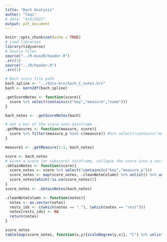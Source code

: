 ```yaml
---
title: "Bach Analysis"
author: "Taqi"
# date: "4/6/2021"
output: pdf_document
---
```


```r
knitr::opts_chunk$set(echo = TRUE)
# Load libraries
library(tidyverse)
# Source files
source("../R-museR/header.R")
.src(1)
source("../R/header.R")
.src(1)
```

```r
# Bach score file path
bach_spline <- "../data-krn/bach_C_notes.krn"
bach <- kern2df(bach_spline)
```

```r
.getScoreNotes <- function(score){
  score %>% select(contains(c("key","measure","name")))
}
```

```r
bach_notes <- .getScoreNotes(bach)
```

```r
# Get a bar of the score note dataframe
.getMeasures <- function(measure, score){
  score %>% filter(measure_p %in% c(measure)) #%>% select(!contains("measure_p"))
}
```

```r
measure1 <- .getMeasure(1:5, bach_notes)
```

```r
score <- bach_notes
# Given a score (or subscore) dataframe, collapse the score into a vector of the notes in the note columns
.obtainNotes <- function(score){
  score_notes <- score %>% select(!contains(c("key","measure_p")))
  score_notes <- map(score_notes, .cleanNoteColumn) %>% unlist() %>% unname()
  score_notes[which(!is.na(score_notes))]
}
score_notes <- .obtainNotes(bach_notes)
```

```r
.cleanNoteColumn <- function(notes){
  notes <- as.vector(notes)
  rests_idx <- c(which(notes == "."), (which(notes == "rest")))
  notes[rests_idx] <- NA
  return(notes)
}
```


```r
score_notes
table(map(score_notes, function(x,y){scaleDegree(y,x)}, "C") %>% unlist())
```
```r

```

